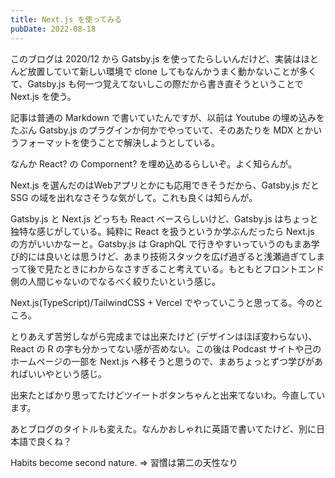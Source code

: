 ```yaml
---
title: Next.js を使ってみる
pubDate: 2022-08-18
---
```


このブログは 2020/12 から Gatsby.js を使ってたらしいんだけど、実装はほとんど放置していて新しい環境で clone してもなんかうまく動かないことが多くて、Gatsby.js も何一つ覚えてないしこの際だから書き直そうということで Next.js を使う。

記事は普通の Markdown で書いていたんですが、以前は Youtube の埋め込みをたぶん Gatsby.js のプラグインか何かでやっていて、そのあたりを MDX とかいうフォーマットを使うことで解決しようとしている。

なんか React? の Compornent? を埋め込めるらしいぞ。よく知らんが。

Next.js を選んだのはWebアプリとかにも応用できそうだから、Gatsby.js だと SSG の域を出れなさそうな気がして。これも良くは知らんが。

Gatsby.js と Next.js どっちも React ベースらしいけど、Gatsby.js はちょっと独特な感じがしている。純粋に React を扱うというか学ぶんだったら Next.js の方がいいかなーと。Gatsby.js は GraphQL で行きやすいっていうのもまあ学び的には良いとは思うけど、あまり技術スタックを広げ過ぎると浅瀬過ぎてしまって後で見たときにわからなさすぎること考えている。もともとフロントエンド側の人間じゃないのでなるべく絞りたいという感じ。

Next.js(TypeScript)/TailwindCSS + Vercel でやっていこうと思ってる。今のところ。

とりあえず苦労しながら完成までは出来たけど (デザインはほぼ変わらない)、React の R の字も分かってない感が否めない。この後は Podcast サイトや己のホームページの一部を Next.js へ移そうと思うので、まあちょっとずつ学びがあればいいやという感じ。

出来たとばかり思ってたけどツイートボタンちゃんと出来てないわ。今直しています。

あとブログのタイトルも変えた。なんかおしゃれに英語で書いてたけど、別に日本語で良くね？

Habits become second nature. ⇒ 習慣は第二の天性なり